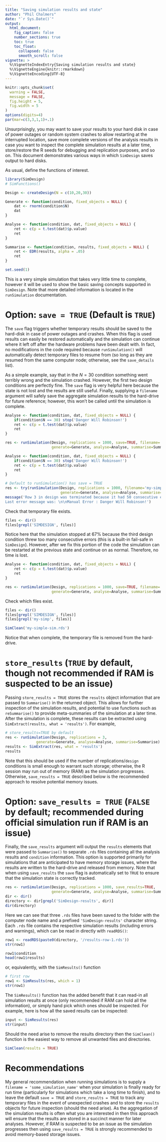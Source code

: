 ```yaml
---
title: "Saving simulation results and state"
author: "Phil Chalmers"
date: "`r Sys.Date()`"
output:
  html_document:
    fig_caption: false
    number_sections: true 
    toc: true
    toc_float:
      collapsed: false
      smooth_scroll: false
vignette: >
  %\VignetteIndexEntry{Saving simulation results and state}
  %\VignetteEngine{knitr::rmarkdown}
  %\VignetteEncoding{UTF-8}
---
```


```r
knitr::opts_chunk$set(
  warning = FALSE,
  message = FALSE,
  fig.height = 5,
  fig.width = 5
)
options(digits=4)
par(mar=c(3,3,1,1)+.1)
```

Unsurprisingly, you may want to save your results to your hard disk in case of power outages or random system crashes to allow restarting at the interrupted location, save more complete versions of the analysis results in case you want to inspect the complete simulation results at a later time, store/restore the R seeds for debugging and replication purposes, and so on. This document demonstrates various ways in which `SimDesign` saves output to hard disks. 

As usual, define the functions of interest. 

```r
library(SimDesign)
# SimFunctions()

Design <- createDesign(N = c(10,20,30))
```

```r
Generate <- function(condition, fixed_objects = NULL) {
    dat <- rnorm(condition$N)    
    dat
}

Analyse <- function(condition, dat, fixed_objects = NULL) {
    ret <- c(p = t.test(dat)$p.value)
    ret
}

Summarise <- function(condition, results, fixed_objects = NULL) {
    ret <- EDR(results, alpha = .05)
    ret
}
```

```r
set.seed(1)
```

This is a very simple simulation that takes very little time to complete, however it will be used to show the basic saving concepts supported in `SimDesign`. Note that more detailed information is located in the `runSimulation` documentation.

# Option: `save = TRUE` (Default is `TRUE`)

The `save` flag triggers whether temporary results should be saved to the hard-disk in case of power outages and crashes. When this flag is used results can easily be restored automatically and the simulation can continue where it left off after the hardware problems have been dealt with. In fact, no modifications in the code required because `runSimulation()` will automatically detect temporary files to resume from (so long as they are resumed from the same computer node; otherwise, see the `save_details` list).

As a simple example, say that in the $N=30$ condition something went terribly wrong and the simulation crashed. However, the first two design conditions are perfectly fine. The `save` flag is very helpful here because the state is not lost and the results are still useful. Finally, supplying a `filename` argument will safely save the aggregate simulation results to the hard-drive for future reference; however, this won't be called until the simulation is complete.

```r
Analyse <- function(condition, dat, fixed_objects = NULL) {
    if(condition$N == 30) stop('Danger Will Robinson!')
    ret <- c(p = t.test(dat)$p.value)
    ret
}

res <- runSimulation(Design, replications = 1000, save=TRUE, filename='my-simple-sim',
                     generate=Generate, analyse=Analyse, summarise=Summarise)
```

```r
Analyse <- function(condition, dat, fixed_objects = NULL) {
    if(condition$N == 30) stop('Danger Will Robinson!')
    ret <- c(p = t.test(dat)$p.value)
    ret
}

# Default to runSimulation() has save = TRUE
res <- try(runSimulation(Design, replications = 1000, filename='my-simple-sim',
                         generate=Generate, analyse=Analyse, summarise=Summarise), silent = TRUE)
message('Row 3 in design was terminated because it had 50 consecutive errors. \n
Last error message was: \n\nManual Error : Danger Will Robinson!')
```

Check that temporary file exists. 

```r
files <- dir()
files[grepl('SIMDESIGN', files)]
```

Notice here that the simulation stopped at 67% because the third design condition threw too many consecutive errors (this is a built-in fail-safe in `SimDesign`). However, after we fix this portion of the code the simulation can be restarted at the previous state and continue on as normal. Therefore, no time is lost.

```r
Analyse <- function(condition, dat, fixed_objects = NULL) {
    ret <- c(p = t.test(dat)$p.value)
    ret
}

res <- runSimulation(Design, replications = 1000, save=TRUE, filename='my-simple-sim',
                     generate=Generate, analyse=Analyse, summarise=Summarise)
```

Check which files exist. 

```r
files <- dir()
files[grepl('SIMDESIGN', files)]
files[grepl('my-simp', files)]
```


```r
SimClean('my-simple-sim.rds')
```

Notice that when complete, the temporary file is removed from the hard-drive.

# `store_results` (`TRUE` by default, though not recommended if RAM is suspected to be an issue)

Passing `store_results = TRUE` stores the `results` object information that are passed to `Summarise()` in the returned object. This allows for further inspection of the simulation results, and potential to use functions such as `reSummarise()` to provide meta-summaries of the simulation at a later time.  After the simulation is complete, these results can be extracted using `SimExtract(results, what = 'results')`. For example,

```r
# store_results=TRUE by default
res <- runSimulation(Design, replications = 3, 
              generate=Generate, analyse=Analyse, summarise=Summarise)
results <- SimExtract(res, what = 'results')
results
```

Note that this should be used if the number of replications/`design` conditions is small enough to warrant such storage; otherwise, the R session may run out of memory (RAM) as the simulation progresses. Otherwise, `save_results = TRUE` described below is the recommended approach to resolve potential memory issues. 

# Option: `save_results = TRUE` (`FALSE` by default; recommended during official simulation run if RAM is an issue)

Finally, the `save_results` argument will output the `results` elements that were passed to `Summarise()` to separate `.rds` files containing all the analysis results and `condition` information. This option is supported primarily for simulations that are anticipated to have memory storage issues, where the results are written to the hard-drive and released from memory. Note that when using `save_results` the `save` flag is automatically set to `TRUE` to ensure that the simulation state is correctly tracked.

```r
res <- runSimulation(Design, replications = 1000, save_results=TRUE,
                     generate=Generate, analyse=Analyse, summarise=Summarise)
dir <- dir()
directory <- dir[grepl('SimDesign-results', dir)]
dir(directory)
```

Here we can see that three `.rds` files have been saved to the folder with the computer node name and a prefixed `'SimDesign-results'` character string. Each `.rds` file contains the respective simulation results (including errors and warnings), which can be read in directly with `readRDS()`:

```r
row1 <- readRDS(paste0(directory, '/results-row-1.rds'))
str(row1)

row1$condition
head(row1$results)
```

or, equivalently, with the `SimResults()` function

```r
# first row
row1 <- SimResults(res, which = 1)
str(row1)
```

The `SimResults()` function has the added benefit that it can read-in all simulation 
results at once (only recommended if RAM can hold all the information), 
or simply hand pick which ones should be inspected. For example,
here is how all the saved results can be inspected:

```r
input <- SimResults(res)
str(input)
```

Should the need arise to remove the results directory then the `SimClean()` function is the easiest way to remove all unwanted files and directories. 

```r
SimClean(results = TRUE)
```

# Recommendations

My general recommendation when running simulations is to supply a `filename = 'some_simulation_name'` when your simulation is finally ready for run time (particularly for simulations which take a long time to finish), and to leave the default `save = TRUE` and `store_results = TRUE` to track any temporary files in the event of unexpected crashes and to store the `results` objects for future inspection (should the need arise). As the aggregation of the simulation results is often what you are interested in then this approach will ensure that the results are stored in a succinct manner for later analyses. However, if RAM is suspected to be an issue as the simulation progresses then using `save_results = TRUE` is strongly recommended to avoid memory-based storage issues.

